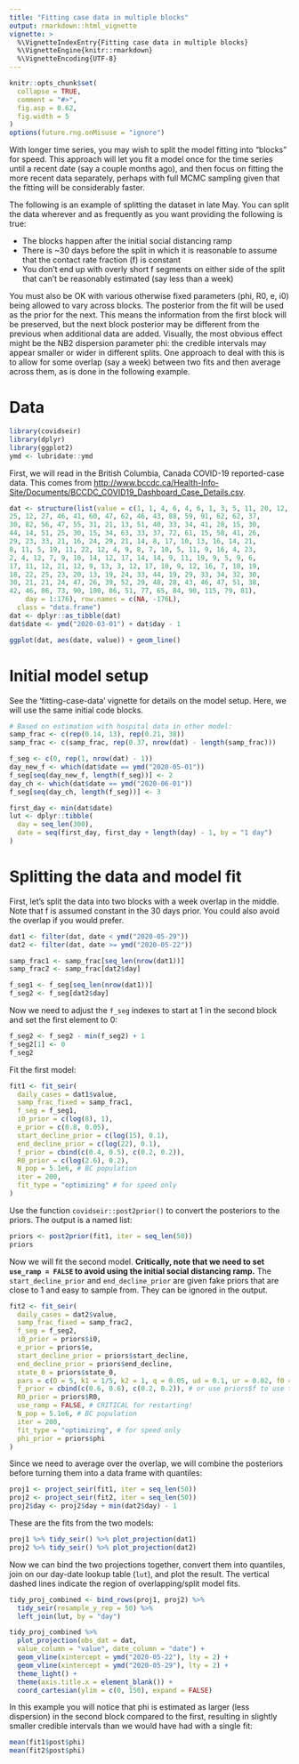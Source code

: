 ```yaml
---
title: "Fitting case data in multiple blocks"
output: rmarkdown::html_vignette
vignette: >
  %\VignetteIndexEntry{Fitting case data in multiple blocks}
  %\VignetteEngine{knitr::rmarkdown}
  %\VignetteEncoding{UTF-8}
---
```


```r
knitr::opts_chunk$set(
  collapse = TRUE,
  comment = "#>",
  fig.asp = 0.62,
  fig.width = 5
)
options(future.rng.onMisuse = "ignore")
```

With longer time series, you may wish to split the model fitting into "blocks" for speed. 
This approach will let you fit a model once for the time series until a recent date (say a couple months ago), and then focus on fitting the more recent data separately, perhaps with full MCMC sampling given that the fitting will be considerably faster.

The following is an example of splitting the dataset in late May. You can split the data wherever and as frequently as you want providing the following is true:

* The blocks happen after the initial social distancing ramp
* There is ~30 days before the split in which it is reasonable to assume that the contact rate fraction (f) is constant
* You don't end up with overly short f segments on either side of the split that can't be reasonably estimated (say less than a week)

You must also be OK with various otherwise fixed parameters (phi, R0, e, i0) being allowed to vary across blocks. The posterior from the fit will be used as the prior for the next. This means the information from the first block will be preserved, but the next block posterior may be different from the previous when additional data are added. Visually, the most obvious effect might be the NB2 dispersion parameter phi: the credible intervals may appear smaller or wider in different splits. One approach to deal with this is to allow for some overlap (say a week) between two fits and then average across them, as is done in the following example.

# Data

```r
library(covidseir)
library(dplyr)
library(ggplot2)
ymd <- lubridate::ymd
```

First, we will read in the British Columbia, Canada COVID-19 reported-case data. This comes from <http://www.bccdc.ca/Health-Info-Site/Documents/BCCDC_COVID19_Dashboard_Case_Details.csv>.

```r
dat <- structure(list(value = c(1, 1, 4, 6, 4, 6, 1, 3, 5, 11, 20, 12, 
25, 12, 27, 46, 41, 60, 47, 62, 46, 43, 88, 59, 91, 62, 62, 37, 
30, 82, 56, 47, 55, 31, 21, 13, 51, 40, 33, 34, 41, 28, 15, 30, 
44, 14, 51, 25, 30, 15, 34, 63, 33, 37, 72, 61, 15, 58, 41, 26, 
29, 23, 33, 21, 16, 24, 29, 21, 14, 8, 17, 10, 13, 16, 14, 21, 
8, 11, 5, 19, 11, 22, 12, 4, 9, 8, 7, 10, 5, 11, 9, 16, 4, 23, 
2, 4, 12, 7, 9, 10, 14, 12, 17, 14, 14, 9, 11, 19, 9, 5, 9, 6, 
17, 11, 12, 21, 12, 9, 13, 3, 12, 17, 10, 9, 12, 16, 7, 10, 19, 
18, 22, 25, 23, 20, 13, 19, 24, 33, 44, 19, 29, 33, 34, 32, 30, 
30, 21, 21, 24, 47, 26, 39, 52, 29, 48, 28, 43, 46, 47, 51, 38, 
42, 46, 86, 73, 90, 100, 86, 51, 77, 65, 84, 90, 115, 79, 81), 
    day = 1:176), row.names = c(NA, -176L), 
  class = "data.frame")
dat <- dplyr::as_tibble(dat)
dat$date <- ymd("2020-03-01") + dat$day - 1
```

```r
ggplot(dat, aes(date, value)) + geom_line()
```

# Initial model setup

See the 'fitting-case-data' vignette for details on the model setup. Here, we will use the same initial code blocks.

```r
# Based on estimation with hospital data in other model:
samp_frac <- c(rep(0.14, 13), rep(0.21, 38))
samp_frac <- c(samp_frac, rep(0.37, nrow(dat) - length(samp_frac)))
```

```r
f_seg <- c(0, rep(1, nrow(dat) - 1))
day_new_f <- which(dat$date == ymd("2020-05-01"))
f_seg[seq(day_new_f, length(f_seg))] <- 2
day_ch <- which(dat$date == ymd("2020-06-01"))
f_seg[seq(day_ch, length(f_seg))] <- 3
```

```r
first_day <- min(dat$date)
lut <- dplyr::tibble(
  day = seq_len(300),
  date = seq(first_day, first_day + length(day) - 1, by = "1 day")
)
```

# Splitting the data and model fit

First, let's split the data into two blocks with a week overlap in the middle. Note that f is assumed constant in the 30 days prior. You could also avoid the overlap if you would prefer.

```r
dat1 <- filter(dat, date < ymd("2020-05-29"))
dat2 <- filter(dat, date >= ymd("2020-05-22"))

samp_frac1 <- samp_frac[seq_len(nrow(dat1))]
samp_frac2 <- samp_frac[dat2$day]

f_seg1 <- f_seg[seq_len(nrow(dat1))]
f_seg2 <- f_seg[dat2$day]
```

Now we need to adjust the `f_seg` indexes to start at 1 in the second block and set the first element to 0:

```r
f_seg2 <- f_seg2 - min(f_seg2) + 1
f_seg2[1] <- 0
f_seg2
```

Fit the first model:

```r
fit1 <- fit_seir(
  daily_cases = dat1$value,
  samp_frac_fixed = samp_frac1, 
  f_seg = f_seg1,
  i0_prior = c(log(8), 1),
  e_prior = c(0.8, 0.05),
  start_decline_prior = c(log(15), 0.1),
  end_decline_prior = c(log(22), 0.1),
  f_prior = cbind(c(0.4, 0.5), c(0.2, 0.2)),
  R0_prior = c(log(2.6), 0.2),
  N_pop = 5.1e6, # BC population
  iter = 200,
  fit_type = "optimizing" # for speed only
)
```

Use the function `covidseir::post2prior()` to convert the posteriors to the priors. The output is a named list:

```r
priors <- post2prior(fit1, iter = seq_len(50))
priors
```

Now we will fit the second model. **Critically, note that we need to set `use_ramp = FALSE` to avoid using the initial social distancing ramp.** The `start_decline_prior` and `end_decline_prior` are given fake priors that are close to 1 and easy to sample from. They can be ignored in the output.

```r
fit2 <- fit_seir(
  daily_cases = dat2$value,
  samp_frac_fixed = samp_frac2, 
  f_seg = f_seg2,
  i0_prior = priors$i0,
  e_prior = priors$e,
  start_decline_prior = priors$start_decline,
  end_decline_prior = priors$end_decline,
  state_0 = priors$state_0,
  pars = c(D = 5, k1 = 1/5, k2 = 1, q = 0.05, ud = 0.1, ur = 0.02, f0 = priors$f[1]),
  f_prior = cbind(c(0.6, 0.6), c(0.2, 0.2)), # or use priors$f to use the last f segment posterior
  R0_prior = priors$R0,
  use_ramp = FALSE, # CRITICAL for restarting!
  N_pop = 5.1e6, # BC population
  iter = 200,
  fit_type = "optimizing", # for speed only
  phi_prior = priors$phi
)
```

Since we need to average over the overlap, we will combine the posteriors before turning them into a data frame with quantiles:

```r
proj1 <- project_seir(fit1, iter = seq_len(50))
proj2 <- project_seir(fit2, iter = seq_len(50))
proj2$day <- proj2$day + min(dat2$day) - 1
```

These are the fits from the two models:

```r
proj1 %>% tidy_seir() %>% plot_projection(dat1)
proj2 %>% tidy_seir() %>% plot_projection(dat2)
```

Now we can bind the two projections together, convert them into quantiles, join on our day-date lookup table (`lut`), and plot the result. The vertical dashed lines indicate the region of overlapping/split model fits.

```r
tidy_proj_combined <- bind_rows(proj1, proj2) %>%
  tidy_seir(resample_y_rep = 50) %>% 
  left_join(lut, by = "day")

tidy_proj_combined %>%
  plot_projection(obs_dat = dat,
  value_column = "value", date_column = "date") +
  geom_vline(xintercept = ymd("2020-05-22"), lty = 2) +
  geom_vline(xintercept = ymd("2020-05-29"), lty = 2) +
  theme_light() +
  theme(axis.title.x = element_blank()) +
  coord_cartesian(ylim = c(0, 150), expand = FALSE)
```

In this example you will notice that phi is estimated as larger (less dispersion) in the second block compared to the first, resulting in slightly smaller credible intervals than we would have had with a single fit:

```r
mean(fit1$post$phi)
mean(fit2$post$phi)
```
